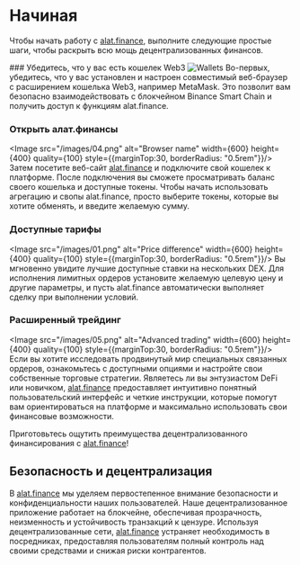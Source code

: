 
# Начиная
Чтобы начать работу с [alat.finance](https://dex.alat.finance), выполните следующие простые шаги, чтобы раскрыть всю мощь децентрализованных финансов.

<Steps>
### Убедитесь, что у вас есть кошелек Web3
<Image src="/images/03.png" alt="Wallets" width={600} height={400} quality={100} style={{marginTop:30, borderRadius: "0.5rem"}}/>
Во-первых, убедитесь, что у вас установлен и настроен совместимый веб-браузер с расширением кошелька Web3, например MetaMask. Это позволит вам безопасно взаимодействовать с блокчейном Binance Smart Chain и получить доступ к функциям alat.finance.

### Открыть алат.финансы
<Image src="/images/04.png" alt="Browser name" width={600} height={400} quality={100} style={{marginTop:30, borderRadius: "0.5rem"}}/>
Затем посетите веб-сайт [alat.finance](https://dex.alat.finance) и подключите свой кошелек к платформе. После подключения вы сможете просматривать баланс своего кошелька и доступные токены. Чтобы начать использовать агрегацию и свопы alat.finance, просто выберите токены, которые вы хотите обменять, и введите желаемую сумму.

### Доступные тарифы
<Image src="/images/01.png" alt="Price difference" width={600} height={400} quality={100} style={{marginTop:30, borderRadius: "0.5rem"}}/>
Вы мгновенно увидите лучшие доступные ставки на нескольких DEX. Для исполнения лимитных ордеров установите желаемую целевую цену и другие параметры, и пусть alat.finance автоматически выполняет сделку при выполнении условий.

### Расширенный трейдинг
<Image src="/images/05.png" alt="Advanced trading" width={600} height={400} quality={100} style={{marginTop:30, borderRadius: "0.5rem"}}/>
Если вы хотите исследовать продвинутый мир специальных связанных ордеров, ознакомьтесь с доступными опциями и настройте свои собственные торговые стратегии. Являетесь ли вы энтузиастом DeFi или новичком, [alat.finance](https://dex.alat.finance) предоставляет интуитивно понятный пользовательский интерфейс и четкие инструкции, которые помогут вам ориентироваться на платформе и максимально использовать свои финансовые возможности.
</Steps>

Приготовьтесь ощутить преимущества децентрализованного финансирования с [alat.finance](https://dex.alat.finance)!

## Безопасность и децентрализация

В [alat.finance](https://dex.alat.finance) мы уделяем первостепенное внимание безопасности и конфиденциальности наших пользователей. Наше децентрализованное приложение работает на блокчейне, обеспечивая прозрачность, неизменность и устойчивость транзакций к цензуре. Используя децентрализованные сети, [alat.finance](https://dex.alat.finance) устраняет необходимость в посредниках, предоставляя пользователям полный контроль над своими средствами и снижая риски контрагентов.